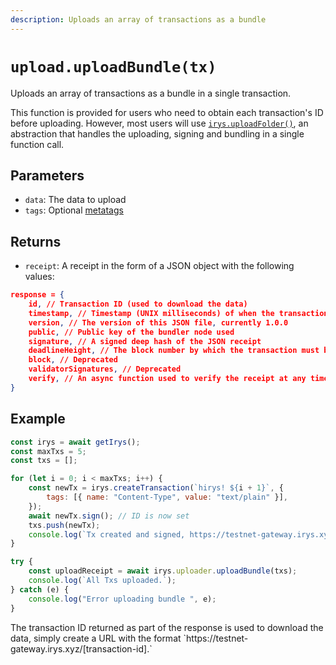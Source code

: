 ```yaml
---
description: Uploads an array of transactions as a bundle
---
```



# `upload.uploadBundle(tx)`

Uploads an array of transactions as a bundle in a single transaction.

This function is provided for users who need to obtain each transaction's ID before uploading. However, most users will use [`irys.uploadFolder()`](./uploadFolder), an abstraction that handles the uploading, signing and bundling in a single function call.

## Parameters

- `data`: The data to upload
- `tags`: Optional [metatags](/irys-sdk/tags)

## Returns

- `receipt`: A receipt in the form of a JSON object with the following values:

```json
response = {
	id, // Transaction ID (used to download the data)
	timestamp, // Timestamp (UNIX milliseconds) of when the transaction was created and verified
	version, // The version of this JSON file, currently 1.0.0
	public, // Public key of the bundler node used
	signature, // A signed deep hash of the JSON receipt
	deadlineHeight, // The block number by which the transaction must be finalized
	block, // Deprecated
	validatorSignatures, // Deprecated
	verify, // An async function used to verify the receipt at any time
}
```

## Example

```js
const irys = await getIrys();
const maxTxs = 5;
const txs = [];

for (let i = 0; i < maxTxs; i++) {
	const newTx = irys.createTransaction(`hirys! ${i + 1}`, {
		tags: [{ name: "Content-Type", value: "text/plain" }],
	});
	await newTx.sign(); // ID is now set
	txs.push(newTx);
	console.log(`Tx created and signed, https://testnet-gateway.irys.xyz/${newTx.id}`);
}

try {
	const uploadReceipt = await irys.uploader.uploadBundle(txs);
	console.log(`All Txs uploaded.`);
} catch (e) {
	console.log("Error uploading bundle ", e);
}
```

<Callout type="info" emoji="ℹ️">
	The transaction ID returned as part of the response is used to download the data, simply create a URL with the format
	`https://testnet-gateway.irys.xyz/[transaction-id].`
</Callout>
